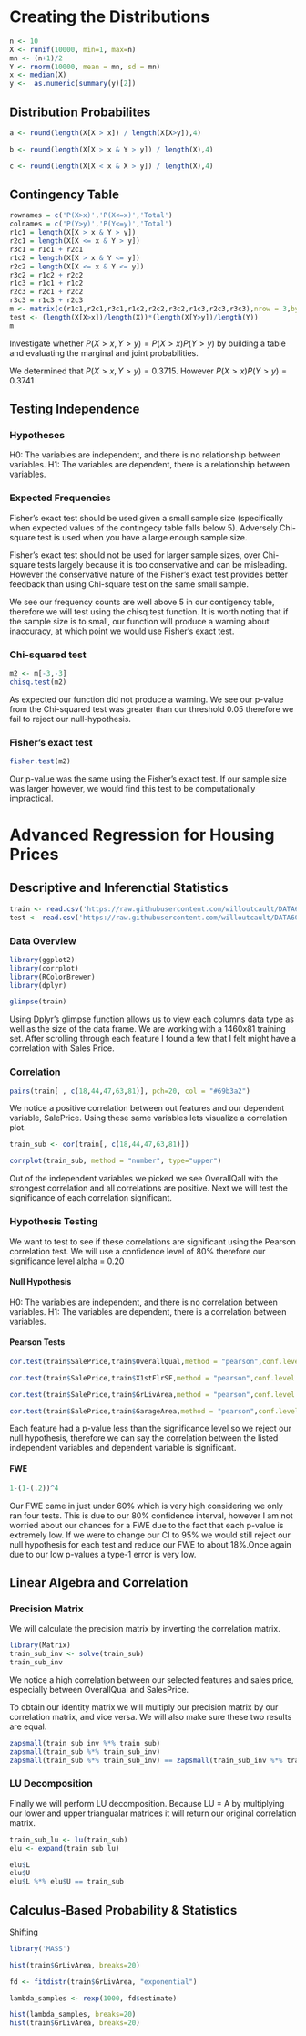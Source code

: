 # Creating the Distributions 

```{r}
n <- 10
X <- runif(10000, min=1, max=n)
mn <- (n+1)/2
Y <- rnorm(10000, mean = mn, sd = mn)
x <- median(X)
y <-  as.numeric(summary(y)[2])

```

## Distribution Probabilites 

```{r}
a <- round(length(X[X > x]) / length(X[X>y]),4)

b <- round(length(X[X > x & Y > y]) / length(X),4)

c <- round(length(X[X < x & X > y]) / length(X),4)
```

## Contingency Table

```{r}
rownames = c('P(X>x)','P(X<=x)','Total')
colnames = c('P(Y>y)','P(Y<=y)','Total')
r1c1 = length(X[X > x & Y > y])
r2c1 = length(X[X <= x & Y > y])
r3c1 = r1c1 + r2c1
r1c2 = length(X[X > x & Y <= y])
r2c2 = length(X[X <= x & Y <= y])
r3c2 = r1c2 + r2c2
r1c3 = r1c1 + r1c2
r2c3 = r2c1 + r2c2
r3c3 = r1c3 + r2c3
m <- matrix(c(r1c1,r2c1,r3c1,r1c2,r2c2,r3c2,r1c3,r2c3,r3c3),nrow = 3,byrow=TRUE, dimnames=list(rownames,colnames))
test <- (length(X[X>x])/length(X))*(length(X[Y>y])/length(Y))
m 
```

Investigate whether $P(X>x, Y>y)=P(X>x)P(Y>y)$ by building a table and evaluating the marginal and joint probabilities.

We determined that $P(X>x, Y>y) = 0.3715$. However $P(X>x)P(Y>y)=0.3741$

## Testing Independence

### Hypotheses

H0: The variables are independent, and there is no relationship between variables.
H1: The variables are dependent, there is a relationship between variables.

### Expected Frequencies

Fisher's exact test should be used given a small sample size (specifically when expected values of the contingecy table falls below 5). Adversely Chi-square test is used when you have a large enough sample size.

Fisher's exact test should not be used for larger sample sizes, over Chi-square tests largely because it is too conservative and can be misleading. However the conservative nature of the Fisher's exact test provides better feedback than using Chi-square test on the same small sample.

We see our frequency counts are well above 5 in our contigency table, therefore we will test using the chisq.test function. It is worth noting that if the sample size is to small, our function will produce a warning about inaccuracy, at which point we would use Fisher's exact test.

### Chi-squared test

```{r}
m2 <- m[-3,-3]
chisq.test(m2)
```

As expected our function did not produce a warning. We see our p-value from the Chi-squared test was greater than our threshold 0.05 therefore we fail to reject our null-hypothesis.

### Fisher's exact test

```{r}
fisher.test(m2)
```

Our p-value was the same using the Fisher's exact test. If our sample size was larger however, we would find this test to be computationally impractical.

# Advanced Regression for Housing Prices

## Descriptive and Inferenctial Statistics

```{r}
train <- read.csv('https://raw.githubusercontent.com/willoutcault/DATA605_Final/master/train.csv', TRUE, ",")
test <- read.csv('https://raw.githubusercontent.com/willoutcault/DATA605_Final/master/test.csv', TRUE, ",")
```

### Data Overview

```{r}
library(ggplot2)
library(corrplot)
library(RColorBrewer)
library(dplyr)

glimpse(train)
```

Using Dplyr's glimpse function allows us to view each columns data type as well as the size of the data frame. We are working with a 1460x81 training set. After scrolling through each feature I found a few that I felt might have a correlation with Sales Price.

### Correlation

```{r}
pairs(train[ , c(18,44,47,63,81)], pch=20, col = "#69b3a2")
```

We notice a positive correlation between out features and our dependent variable, SalePrice. Using these same variables lets visualize a correlation plot.

```{r}
train_sub <- cor(train[, c(18,44,47,63,81)])

corrplot(train_sub, method = "number", type="upper")
```

Out of the independent variables we picked we see OverallQall with the strongest correlation and all correlations are positive. Next we will test the significance of each correlation significant.

### Hypothesis Testing

We want to test to see if these correlations are significant using the Pearson correlation test. We will use a confidence level of 80% therefore our significance level alpha = 0.20

#### Null Hypothesis

H0: The variables are independent, and there is no correlation between variables.
H1: The variables are dependent, there is a correlation between variables.

#### Pearson Tests

```{r}
cor.test(train$SalePrice,train$OverallQual,method = "pearson",conf.level = 0.80)
```

```{r}
cor.test(train$SalePrice,train$X1stFlrSF,method = "pearson",conf.level = 0.80)
```

```{r}
cor.test(train$SalePrice,train$GrLivArea,method = "pearson",conf.level = 0.80)
```

```{r}
cor.test(train$SalePrice,train$GarageArea,method = "pearson",conf.level = 0.80)
```

Each feature had a p-value less than the significance level so we reject our null hypothesis, therefore we can say the correlation between the listed independent variables and dependent variable is significant.

#### FWE

```{r}
1-(1-(.2))^4
```

Our FWE came in just under 60% which is very high considering we only ran four tests. This is due to our 80% confidence interval, however I am not worried about our chances for a FWE due to the fact that each p-value is extremely low. If we were to change our CI to 95% we would still reject our null hypothesis for each test and reduce our FWE to about 18%.Once again due to our low p-values a type-1 error is very low.

## Linear Algebra and Correlation

### Precision Matrix

We will calculate the precision matrix by inverting the correlation matrix.

```{r}
library(Matrix)
train_sub_inv <- solve(train_sub)
train_sub_inv
```

We notice a high correlation between our selected features and sales price, especially between OverallQual and SalesPrice.

To obtain our identity matrix we will multiply our precision matrix by our correlation matrix, and vice versa. We will also make sure these two results are equal.

```{r}
zapsmall(train_sub_inv %*% train_sub)
zapsmall(train_sub %*% train_sub_inv)
zapsmall(train_sub %*% train_sub_inv) == zapsmall(train_sub_inv %*% train_sub)
```

### LU Decomposition

Finally we will perform LU decomposition. Because LU = A by multiplying our lower and upper triangualar matrices it will return our original correlation matrix.

```{r}
train_sub_lu <- lu(train_sub)
elu <- expand(train_sub_lu)

elu$L
elu$U
elu$L %*% elu$U == train_sub
```

## Calculus-Based Probability & Statistics

Shifting

```{r}
library('MASS')

hist(train$GrLivArea, breaks=20)

fd <- fitdistr(train$GrLivArea, "exponential")

lambda_samples <- rexp(1000, fd$estimate)

hist(lambda_samples, breaks=20)
hist(train$GrLivArea, breaks=20)
```
